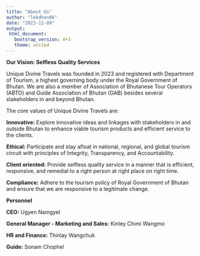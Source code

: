 ```yaml
---
title: "About Us"
author: "lekdhen06"
date: "2023-11-09"
output: 
 html_document:
   bootsrap_version: 4+3
   theme: united
---
```


**Our Vision: Selfless Quality Services**

Unique Divine Travels was founded in 2023 and registered with Department of Tourism, a highest governing body under the Royal Government of Bhutan. We are also a member of Association of Bhutanese Tour Operators (ABTO) and Guide Association of Bhutan (GAB) besides several stakeholders in and beyond Bhutan.

The core values of Unique Divine Travels are:

**Innovative:** Explore innovative ideas and linkages with stakeholders in and outside Bhutan to enhance viable tourism products and efficient service to the clients.

**Ethical:** Participate and stay afloat in national, regional, and global tourism circuit with principles of Integrity, Transparency, and Accountability.

**Client oriented:** Provide selfless quality service in a manner that is efficient, responsive, and remedial to a right person at right place on right time.

**Compliance:** Adhere to the tourism policy of Royal Government of Bhutan and ensure that we are responsive to a legitimate change.

**Personnel**

**CEO:** Ugyen Namgyel

**General Manager - Marketing and Sales:** Kinley Chimi Wangmo

**HR and Finance:** Thinlay Wangchuk

**Guide:** Sonam Chophel

